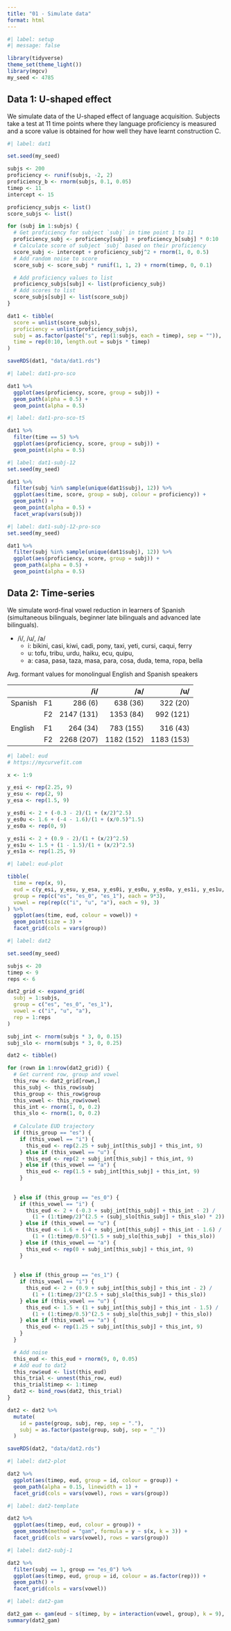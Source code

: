 ```yaml
---
title: "01 - Simulate data"
format: html
---
```


```r
#| label: setup
#| message: false

library(tidyverse)
theme_set(theme_light())
library(mgcv)
my_seed <- 4785
```

## Data 1: U-shaped effect

We simulate data of the U-shaped effect of language acquisition. Subjects take a test at 11 time points where they language proficiency is measured and a score value is obtained for how well they have learnt construction C.

```r
#| label: dat1

set.seed(my_seed)

subjs <- 200
proficiency <- runif(subjs, -2, 2)
proficiency_b <- rnorm(subjs, 0.1, 0.05)
timep <- 11
intercept <- 15

proficiency_subjs <- list()
score_subjs <- list()

for (subj in 1:subjs) {
  # Get proficiency for subject `subj` in time point 1 to 11
  proficiency_subj <- proficiency[subj] + proficiency_b[subj] * 0:10
  # Calculate score of subject `subj` based on their proficiency
  score_subj <- intercept + proficiency_subj^2 + rnorm(1, 0, 0.5)
  # Add random noise to score
  score_subj <- score_subj * runif(1, 1, 2) + rnorm(timep, 0, 0.1)

  # Add proficiency values to list
  proficiency_subjs[subj] <- list(proficiency_subj)
  # Add scores to list
  score_subjs[subj] <- list(score_subj)
}

dat1 <- tibble(
  score = unlist(score_subjs),
  proficiency = unlist(proficiency_subjs),
  subj = as.factor(paste("s", rep(1:subjs, each = timep), sep = "")),
  time = rep(0:10, length.out = subjs * timep)
)

saveRDS(dat1, "data/dat1.rds")
```

```r
#| label: dat1-pro-sco

dat1 %>%
  ggplot(aes(proficiency, score, group = subj)) +
  geom_path(alpha = 0.5) +
  geom_point(alpha = 0.5)
```

```r
#| label: dat1-pro-sco-t5

dat1 %>%
  filter(time == 5) %>%
  ggplot(aes(proficiency, score, group = subj)) +
  geom_point(alpha = 0.5)
```

```r
#| label: dat1-subj-12
set.seed(my_seed)

dat1 %>%
  filter(subj %in% sample(unique(dat1$subj), 12)) %>%
  ggplot(aes(time, score, group = subj, colour = proficiency)) +
  geom_path() +
  geom_point(alpha = 0.5) +
  facet_wrap(vars(subj))
```

```r
#| label: dat1-subj-12-pro-sco
set.seed(my_seed)

dat1 %>%
  filter(subj %in% sample(unique(dat1$subj), 12)) %>%
  ggplot(aes(proficiency, score, group = subj)) +
  geom_path(alpha = 0.5) +
  geom_point(alpha = 0.5)
```

## Data 2: Time-series

We simulate word-final vowel reduction in learners of Spanish (simultaneous bilinguals, beginner late bilinguals and advanced late bilinguals).

- /i/, /u/, /a/
  - i: bikini, casi, kiwi, cadi, pony, taxi, yeti, cursi, caqui, ferry
  - u: tofu, tribu, urdu, haiku, ecu, quipu, 
  - a: casa, pasa, taza, masa, para, cosa, duda, tema, ropa, bella

Avg. formant values for monolingual English and Spanish speakers

|         |     | /i/        | /a/       | /u/       |
| :------ | :-- | ---------: | --------: | --------: |
| Spanish | F1  | 286 (6)    | 638 (36)  | 322 (20)  |
|         | F2  | 2147 (131) | 1353 (84) | 992 (121) |
|         |     |            |           |           |
| English | F1  | 264 (34)   | 783 (155) | 316 (43)  |
|         | F2  | 2268 (207) | 1182 (152)| 1183 (153)|

```r
#| label: eud
# https://mycurvefit.com

x <- 1:9

y_esi <- rep(2.25, 9)
y_esu <- rep(2, 9)
y_esa <- rep(1.5, 9)

y_es0i <- 2 + (-0.3 - 2)/(1 + (x/2)^2.5)
y_es0u <- 1.6 + (-4 - 1.6)/(1 + (x/0.5)^1.5)
y_es0a <- rep(0, 9)

y_es1i <- 2 + (0.9 - 2)/(1 + (x/2)^2.5)
y_es1u <- 1.5 + (1 - 1.5)/(1 + (x/2)^2.5)
y_es1a <- rep(1.25, 9)
```

```r
#| label: eud-plot

tibble(
  time = rep(x, 9),
  eud = c(y_esi, y_esu, y_esa, y_es0i, y_es0u, y_es0a, y_es1i, y_es1u, y_es1a),
  group = rep(c("es", "es_0", "es_1"), each = 9*3),
  vowel = rep(rep(c("i", "u", "a"), each = 9), 3)
) %>%
  ggplot(aes(time, eud, colour = vowel)) +
  geom_point(size = 3) +
  facet_grid(cols = vars(group))
```

```r
#| label: dat2

set.seed(my_seed)

subjs <- 20
timep <- 9
reps <- 6

dat2_grid <- expand_grid(
  subj = 1:subjs,
  group = c("es", "es_0", "es_1"),
  vowel = c("i", "u", "a"),
  rep = 1:reps
)

subj_int <- rnorm(subjs * 3, 0, 0.15)
subj_slo <- rnorm(subjs * 3, 0, 0.25)

dat2 <- tibble()

for (rown in 1:nrow(dat2_grid)) {
  # Get current row, group and vowel
  this_row <- dat2_grid[rown,]
  this_subj <- this_row$subj
  this_group <- this_row$group
  this_vowel <- this_row$vowel
  this_int <- rnorm(1, 0, 0.2)
  this_slo <- rnorm(1, 0, 0.2)
  
  # Calculate EUD trajectory
  if (this_group == "es") {
    if (this_vowel == "i") {
      this_eud <- rep(2.25 + subj_int[this_subj] + this_int, 9)
    } else if (this_vowel == "u") {
      this_eud <- rep(2 + subj_int[this_subj] + this_int, 9)
    } else if (this_vowel == "a") {
      this_eud <- rep(1.5 + subj_int[this_subj] + this_int, 9)
    }
    
    
  } else if (this_group == "es_0") {
    if (this_vowel == "i") {
      this_eud <- 2 + (-0.3 + subj_int[this_subj] + this_int - 2) /
        (1 + (1:timep/2)^(2.5 + (subj_slo[this_subj] + this_slo) * 2))
    } else if (this_vowel == "u") {
      this_eud <- 1.6 + (-4 + subj_int[this_subj] + this_int - 1.6) /
        (1 + (1:timep/0.5)^(1.5 + subj_slo[this_subj]  + this_slo))
    } else if (this_vowel == "a") {
      this_eud <- rep(0 + subj_int[this_subj] + this_int, 9)
    }
    
    
  } else if (this_group == "es_1") {
    if (this_vowel == "i") {
      this_eud <- 2 + (0.9 + subj_int[this_subj] + this_int - 2) /
        (1 + (1:timep/2)^(2.5 + subj_slo[this_subj] + this_slo))
    } else if (this_vowel == "u") {
      this_eud <- 1.5 + (1 + subj_int[this_subj] + this_int - 1.5) /
        (1 + (1:timep/0.5)^(2.5 + subj_slo[this_subj] + this_slo))
    } else if (this_vowel == "a") {
      this_eud <- rep(1.25 + subj_int[this_subj] + this_int, 9)
    }
  }

  # Add noise
  this_eud <- this_eud + rnorm(9, 0, 0.05)
  # Add eud to dat2
  this_row$eud <- list(this_eud)
  this_trial <- unnest(this_row, eud)
  this_trial$timep <- 1:timep
  dat2 <- bind_rows(dat2, this_trial)
}

dat2 <- dat2 %>%
  mutate(
    id = paste(group, subj, rep, sep = "."),
    subj = as.factor(paste(group, subj, sep = "_"))
  )

saveRDS(dat2, "data/dat2.rds")
```

```r
#| label: dat2-plot

dat2 %>%
  ggplot(aes(timep, eud, group = id, colour = group)) +
  geom_path(alpha = 0.15, linewidth = 1) +
  facet_grid(cols = vars(vowel), rows = vars(group))
```

```r
#| label: dat2-template

dat2 %>%
  ggplot(aes(timep, eud, colour = group)) +
  geom_smooth(method = "gam", formula = y ~ s(x, k = 3)) +
  facet_grid(cols = vars(vowel), rows = vars(group))
```

```r
#| label: dat2-subj-1

dat2 %>%
  filter(subj == 1, group == "es_0") %>%
  ggplot(aes(timep, eud, group = id, colour = as.factor(rep))) +
  geom_path() +
  facet_grid(cols = vars(vowel))
```

```r
#| label: dat2-gam

dat2_gam <- gam(eud ~ s(timep, by = interaction(vowel, group), k = 9), data = dat2)
summary(dat2_gam)
```

